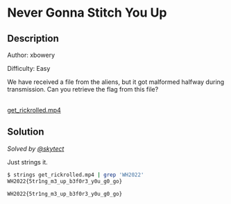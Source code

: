 # Never Gonna Stitch You Up

## Description

Author: xbowery

Difficulty: Easy

We have received a file from the aliens, but it got malformed halfway during
transmission. Can you retrieve the flag from this file?

<br />
<a href="/files/whitehacks-2022/get_rickrolled.mp4" download>
  get_rickrolled.mp4
</a>

## Solution

_Solved by [@skytect](https://github.com/skytect)_

Just strings it.

```bash
$ strings get_rickrolled.mp4 | grep 'WH2022'
WH2022{5tr1ng_m3_up_b3f0r3_y0u_g0_go}
```

`WH2022{5tr1ng_m3_up_b3f0r3_y0u_g0_go}`

